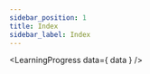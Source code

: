 ```yaml
---
sidebar_position: 1
title: Index
sidebar_label: Index
---
```



<!-- 

<MyList
  columns={ columns }
  data={ categories }
  subCompponentTitle="Dapps"
  renderItem = { renderItem }
/> -->


<LearningProgress
  data={ data }
/>